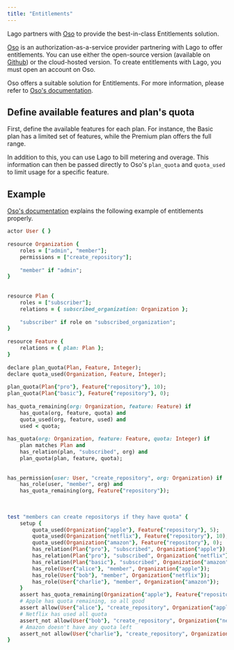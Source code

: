 ```yaml
---
title: "Entitlements"
---
```


Lago partners with [Oso](https://osohq.com) to provide the best-in-class Entitlements solution.

[Oso](https://www.osohq.com/)  is an authorization-as-a-service provider partnering with Lago to offer entitlements. You can use either the open-source version (available on [Github](https://github.com/osohq/oso)) or the cloud-hosted version. To create entitlements with Lago, you must open an account on Oso.

Oso offers a suitable solution for Entitlements. For more information, please refer to [Oso's documentation](https://www.osohq.com/docs/guides/model-your-apps-authz#entitlements).


## Define available features and plan's quota
First, define the available features for each plan. For instance, the Basic plan has a limited set of features, while the Premium plan offers the full range.

In addition to this, you can use Lago to bill metering and overage. This information can then be passed directly to Oso's `plan_quota` and `quota_used` to limit usage for a specific feature.

## Example
[Oso's documentation](https://www.osohq.com/docs/guides/model-your-apps-authz#entitlements) explains the following example of entitlements properly.

```ruby
actor User { }
 
resource Organization {
    roles = ["admin", "member"];
    permissions = ["create_repository"];
 
    "member" if "admin";
}
 
 
resource Plan { 
    roles = ["subscriber"];
    relations = { subscribed_organization: Organization };
    
    "subscriber" if role on "subscribed_organization";
}
 
resource Feature {
    relations = { plan: Plan };
}
 
declare plan_quota(Plan, Feature, Integer);
declare quota_used(Organization, Feature, Integer);
 
plan_quota(Plan{"pro"}, Feature{"repository"}, 10);
plan_quota(Plan{"basic"}, Feature{"repository"}, 0);
 
has_quota_remaining(org: Organization, feature: Feature) if
    has_quota(org, feature, quota) and
    quota_used(org, feature, used) and
    used < quota;
 
has_quota(org: Organization, feature: Feature, quota: Integer) if
    plan matches Plan and
    has_relation(plan, "subscribed", org) and
    plan_quota(plan, feature, quota);
 
 
has_permission(user: User, "create_repository", org: Organization) if
    has_role(user, "member", org) and
    has_quota_remaining(org, Feature{"repository"});
 
 
 
test "members can create repositorys if they have quota" {
    setup {
        quota_used(Organization{"apple"}, Feature{"repository"}, 5);
        quota_used(Organization{"netflix"}, Feature{"repository"}, 10);
        quota_used(Organization{"amazon"}, Feature{"repository"}, 0);
        has_relation(Plan{"pro"}, "subscribed", Organization{"apple"});
        has_relation(Plan{"pro"}, "subscribed", Organization{"netflix"});
        has_relation(Plan{"basic"}, "subscribed", Organization{"amazon"});
        has_role(User{"alice"}, "member", Organization{"apple"});
        has_role(User{"bob"}, "member", Organization{"netflix"});
        has_role(User{"charlie"}, "member", Organization{"amazon"});
    }
    assert has_quota_remaining(Organization{"apple"}, Feature{"repository"});
    # Apple has quota remaining, so all good
    assert allow(User{"alice"}, "create_repository", Organization{"apple"});
    # Netflix has used all quota 
    assert_not allow(User{"bob"}, "create_repository", Organization{"netflix"});
    # Amazon doesn't have any quota left
    assert_not allow(User{"charlie"}, "create_repository", Organization{"amazon"});
}
```